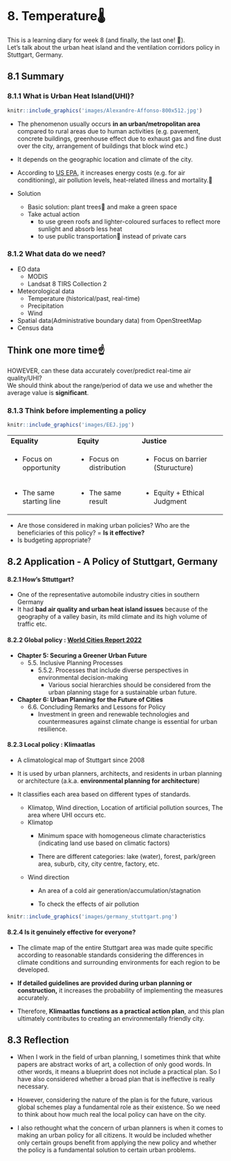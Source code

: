 # 8. Temperature🌡️ {.unnumbered}

This is a learning diary for week 8 (and finally, the last one! 🙌).\
Let's talk about the urban heat island and the ventilation corridors policy in Stuttgart, Germany.

## 8.1 Summary

### 8.1.1 What is Urban Heat Island(UHI)?

```r
knitr::include_graphics('images/Alexandre-Affonso-800x512.jpg')
```

-   The phenomenon usually occurs **in an urban/metropolitan area** compared to rural areas due to human activities (e.g. pavement, concrete buildings, greenhouse effect due to exhaust gas and fine dust over the city, arrangement of buildings that block wind etc.)

-   It depends on the geographic location and climate of the city.

-   According to [US EPA](https://www.epa.gov/green-infrastructure/reduce-urban-heat-island-effect#:~:text=%22Urban%20heat%20islands%22%20occur%20when,heat%2Drelated%20illness%20and%20mortality.), it increases energy costs (e.g. for air conditioning), air pollution levels, heat-related illness and mortality.🥵

-   Solution

    -   Basic solution: plant trees🌱 and make a green space
    -   Take actual action
        -   to use green roofs and lighter-coloured surfaces to reflect more sunlight and absorb less heat
        -   to use public transportation🚏 instead of private cars

### 8.1.2 What data do we need?

- EO data 
  - MODIS
  - Landsat 8 TIRS Collection 2
- Meteorological data
  - Temperature (historical/past, real-time)
  - Precipitation
  - Wind 
- Spatial data(Administrative boundary data) from OpenStreetMap
- Census data

::: callout-warning
## Think one more time☝️️

HOWEVER, can these data accurately cover/predict real-time air quality/UHI?\
We should think about the range/period of data we use and whether the average value is **significant**.
:::

### 8.1.3 Think before implementing a policy

```r
knitr::include_graphics('images/EEJ.jpg')
```

+----------------------------+---------------------------+-----------------------------------+
| **Equality**               | **Equity**                | **Justice**                       |
+----------------------------+---------------------------+-----------------------------------+
| -   Focus on opportunity   | -   Focus on distribution | -   Focus on barrier (Sturucture) |
+----------------------------+---------------------------+-----------------------------------+
| -   The same starting line | -   The same result       | -   Equity + Ethical Judgment     |
+----------------------------+---------------------------+-----------------------------------+

-   Are those considered in making urban policies? Who are the beneficiaries of this policy? = **Is it effective?**
-   Is budgeting appropriate?

## 8.2 Application - A Policy of Stuttgart, Germany

#### 8.2.1 How's Sttuttgart?

-   One of the representative automobile industry cities in southern Germany
-   It had **bad air quality and urban heat island issues** because of the geography of a valley basin, its mild climate and its high volume of traffic etc.

#### 8.2.2 Global policy : [World Cities Report 2022](https://unhabitat.org/sites/default/files/2022/06/wcr_2022.pdf)

-   **Chapter 5: Securing a Greener Urban Future**
    -   5.5. Inclusive Planning Processes
        -   5.5.2. Processes that include diverse perspectives in environmental decision-making
            -   Various social hierarchies should be considered from the urban planning stage for a sustainable urban future.
-   **Chapter 6: Urban Planning for the Future of Cities**
    -   6.6. Concluding Remarks and Lessons for Policy
        -   Investment in green and renewable technologies and countermeasures against climate change is essential for urban resilience.

#### 8.2.3 Local policy : Klimaatlas

-   A climatological map of Stuttgart since 2008

-   It is used by urban planners, architects, and residents in urban planning or architecture (a.k.a. **environmental planning for architecture**)

-   It classifies each area based on different types of standards.

    -   Klimatop, Wind direction, Location of artificial pollution sources, The area where UHI occurs etc.
    -   Klimatop
        -   Minimum space with homogeneous climate characteristics (indicating land use based on climatic factors)

        -   There are different categories: lake (water), forest, park/green area, suburb, city, city centre, factory, etc.
    -   Wind direction
        -   An area of a cold air generation/accumulation/stagnation

        -   To check the effects of air pollution

```r
knitr::include_graphics('images/germany_stuttgart.png')
```

#### 8.2.4 Is it genuinely effective for everyone?

-   The climate map of the entire Stuttgart area was made quite specific according to reasonable standards considering the differences in climate conditions and surrounding environments for each region to be developed.

-   **If detailed guidelines are provided during urban planning or construction,** it increases the probability of implementing the measures accurately.

-   Therefore, **Klimaatlas functions as a practical action plan**, and this plan ultimately contributes to creating an environmentally friendly city.

## 8.3 Reflection

-   When I work in the field of urban planning, I sometimes think that white papers are abstract works of art, a collection of only good words. In other words, it means a blueprint does not include a practical plan. So I have also considered whether a broad plan that is ineffective is really necessary.

-   However, considering the nature of the plan is for the future, various global schemes play a fundamental role as their existence. So we need to think about how much real the local policy can have on the city.

-   I also rethought what the concern of urban planners is when it comes to making an urban policy for all citizens. It would be included whether only certain groups benefit from applying the new policy and whether the policy is a fundamental solution to certain urban problems.
